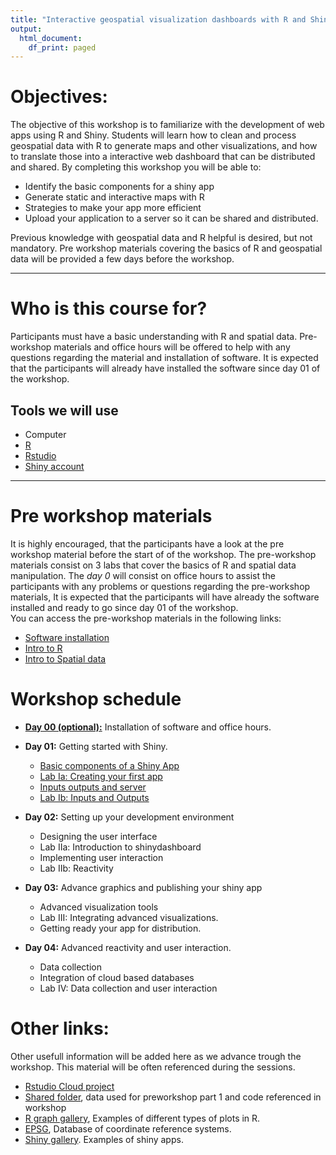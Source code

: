 ```yaml
---
title: "Interactive geospatial visualization dashboards with R and Shiny."
output:
  html_document:
    df_print: paged
---
```


# Objectives:

The objective of this workshop is to familiarize with the development of web apps using R and Shiny. Students will learn how to clean and process geospatial data with R to generate maps and other visualizations, and how to translate those into a interactive web dashboard that can be distributed and shared. By completing this workshop you will be able to:
  
  - Identify the basic components for a shiny app
  - Generate static and interactive maps with R
  - Strategies to make your app more efficient 
  - Upload your application to a server so it can be shared and distributed. 

Previous knowledge with geospatial data and R helpful is desired, but not mandatory. Pre workshop materials covering the basics of R and geospatial data will be provided a few days before the workshop.


 ------------



# Who is this course for?

Participants must have a basic understanding with R and spatial data. Pre-workshop materials and office hours will be offered to help with any questions regarding the material and installation of software. It is expected that the participants will already have installed the software since day 01 of the workshop.

## Tools we will use
  
  - Computer
  - [R](https://cloud.r-project.org)
  - [Rstudio](https://www.rstudio.com/products/rstudio/)
  - [Shiny account](https://www.shinyapps.io)


 ------------
 
# Pre workshop materials

It is highly encouraged, that the participants have a look at the pre workshop material before the start of of the workshop. The pre-workshop materials consist on 3 labs that cover the basics of R and spatial data manipulation. The *day 0* will consist on office hours to assist the participants with any problems or questions regarding the pre-workshop materials, It is expected that the participants will have already the software installed and ready to go since day 01 of the workshop.  
You can access the pre-workshop materials in the following links:  
  
  - [Software installation](0a_R_Intro.html)  
  - [Intro to R](0b_Intro_to_R.html)  
  - [Intro to Spatial data](0c_Spatial_intro.html)
  
 
# Workshop schedule

<!-- Sessions will be on Saturdays 10 am - 1 pm -->
<!-- [Link del proyecto en Rstudio Cloud](https://rstudio.cloud/spaces/227267/join?access_code=BSSXEMnL078kkrh7zuAZSipB0IUzzDCM0JyZh_s0)   -->
<!-- [Link for shared folder](https://ucdavis.box.com/s/v2wlgjm16bl8vo02ujd7hk5yduuulywi) -->

<!-- La idea de los laboratorios es que se expliquen por si mismos, por si los quieren revisar mas adelante. EN este curso introduciremos los laboratorios dando una breve explicacion, a la mitad del tiempo haremos una encuesta para ver el avance y revisar dudas, y los ultimos 5 minutos hablaremos de las conclusiones para cada laboratorio -->

  - [**Day 00 (optional):**](https://usfca.zoom.us/rec/share/5Un6Oub98DYyMb6PPzN__k8Q9BcjQp1a2gYJmyQN-8b8IHRocuQ0fKVVbOrT-pXU.Q7KngTt0KmHe_g73?startTime=1664324166000
Passcode: Ek?toE*8) Installation of software and office hours.  
   
  - **Day 01:** Getting started with Shiny.
    - [Basic components of a Shiny App](Ia_Components.html)
    - [Lab Ia: Creating your first app](Lab_Ia.html)  
    - [Inputs outputs and server](Ib_InsOuts.html)  
    - [Lab Ib: Inputs and Outputs](Lab_Ib.html)  
  - **Day 02:** Setting up your development environment
    - Designing the user interface
    - Lab IIa: Introduction to shinydashboard
    - Implementing user interaction
    - Lab IIb: Reactivity  
  - **Day 03:** Advance graphics and publishing your shiny app
    - Advanced visualization tools
    - Lab III: Integrating advanced visualizations.
    - Getting ready your app for distribution.
  - **Day 04:** Advanced reactivity and user interaction.
    - Data collection
    - Integration of cloud based databases
    - Lab IV: Data collection and user interaction
    
 

# Other links:
Other usefull information will be added here as we advance trough the workshop. This material will be often referenced during the sessions.  

  - [Rstudio Cloud project](https://rstudio.cloud/spaces/227267/join?access_code=BSSXEMnL078kkrh7zuAZSipB0IUzzDCM0JyZh_s0)
  - [Shared folder](https://ucdavis.app.box.com/folder/174771408063?s=cltv7bcwblxw5v90z5l56ognt9dprehv), data used for preworkshop part 1 and code referenced in workshop
  - [R graph gallery](https://www.r-graph-gallery.com), Examples of different types of plots in R.  
  - [EPSG](https://epsg.io), Database of coordinate reference systems.  
  - [Shiny gallery](https://shiny.rstudio.com/gallery/). Examples of shiny apps.  
  <!-- - [Shiny widget gallery](https://shiny.rstudio.com/gallery/widget-gallery.html) -->
  <!-- - [Shiny tags glossary](https://shiny.rstudio.com/articles/tag-glossary.html), Differentes shiny tags que puedes usar para tu interfaz de usuario.   -->
  <!-- - [Pagina de documentacion de la libreria plotly](https://plotly.com/r/) -->
  <!-- - [Documentacion de ShinyDash](https://rstudio.github.io/shinydashboard/structure.html) -->
  <!-- - [Shiny cheatsheet](https://shiny.rstudio.com/images/shiny-cheatsheet.pdf) -->
  <!-- - [Otras paqueterias para graficos interactivos](https://www.htmlwidgets.org/showcase_leaflet.html) -->
  
<!-- Algunas fuentes de datos para el proyecto -->

<!--   - https://www.kaggle.com/datasets -->
<!--   - http://www.mgc.ac.cn/cgi-bin/DBatVir/main.cgi?func=map -->
<!--   - https://wahis.oie.int/#/home -->
<!--   - https://datos.cdmx.gob.mx -->
<!--   - https://datamexico.org -->
<!--   - https://www.inegi.org.mx/app/mapa/espacioydatos/ -->
  